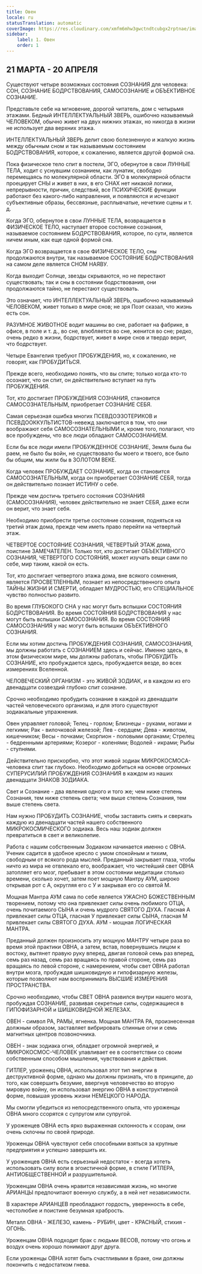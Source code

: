 ```yaml
---
title: Овен
locale: ru
statusTranslation: automatic
coverImage: https://res.cloudinary.com/xmfm6mhw3gwctndtcubgx2rptnae/image/upload/v1741354450/small_cover_tratado_esoterico_de_astrologia_hermetica_6210a35442.webp
sidebar:
    label: 1. Овен
    order: 1
---
```

## 21 МАРТА - 20 АПРЕЛЯ

Существуют четыре возможных состояния СОЗНАНИЯ для человека: СОН, СОЗНАНИЕ БОДРСТВОВАНИЯ, САМОСОЗНАНИЕ и ОБЪЕКТИВНОЕ СОЗНАНИЕ.

Представьте себе на мгновение, дорогой читатель, дом с четырьмя этажами. Бедный ИНТЕЛЛЕКТУАЛЬНЫЙ ЗВЕРЬ, ошибочно называемый ЧЕЛОВЕКОМ, обычно живет на двух нижних этажах, но никогда в жизни не использует два верхних этажа.

ИНТЕЛЛЕКТУАЛЬНЫЙ ЗВЕРЬ делит свою болезненную и жалкую жизнь между обычным сном и так называемым состоянием БОДРСТВОВАНИЯ, которое, к сожалению, является другой формой сна.

Пока физическое тело спит в постели, ЭГО, обернутое в свои ЛУННЫЕ ТЕЛА, ходит с уснувшим сознанием, как лунатик, свободно перемещаясь по молекулярной области. ЭГО в молекулярной области проецирует СНЫ и живет в них, в его СНАХ нет никакой логики, непрерывности, причин, следствий, все ПСИХИЧЕСКИЕ функции работают без какого-либо направления, и появляются и исчезают субъективные образы, бессвязные, расплывчатые, нечеткие сцены и т. д.

Когда ЭГО, обернутое в свои ЛУННЫЕ ТЕЛА, возвращается в ФИЗИЧЕСКОЕ ТЕЛО, наступает второе состояние сознания, называемое состоянием БОДРСТВОВАНИЯ, которое, по сути, является ничем иным, как еще одной формой сна.

Когда ЭГО возвращается в свое ФИЗИЧЕСКОЕ ТЕЛО, сны продолжаются внутри, так называемое СОСТОЯНИЕ БОДРСТВОВАНИЯ на самом деле является СНОМ НАЯВУ.

Когда выходит Солнце, звезды скрываются, но не перестают существовать; так и сны в состоянии бодрствования, они продолжаются тайно, не перестают существовать.

Это означает, что ИНТЕЛЛЕКТУАЛЬНЫЙ ЗВЕРЬ, ошибочно называемый ЧЕЛОВЕКОМ, живет только в мире снов; не зря Поэт сказал, что жизнь есть сон.

РАЗУМНОЕ ЖИВОТНОЕ водит машины во сне, работает на фабрике, в офисе, в поле и т. д., во сне, влюбляется во сне, женится во сне; редко, очень редко в жизни, бодрствует, живет в мире снов и твердо верит, что бодрствует.

Четыре Евангелия требуют ПРОБУЖДЕНИЯ, но, к сожалению, не говорят, как ПРОБУДИТЬСЯ.

Прежде всего, необходимо понять, что вы спите; только когда кто-то осознает, что он спит, он действительно вступает на путь ПРОБУЖДЕНИЯ.

Тот, кто достигает ПРОБУЖДЕНИЯ СОЗНАНИЯ, становится САМОСОЗНАТЕЛЬНЫМ, приобретает СОЗНАНИЕ СЕБЯ.

Самая серьезная ошибка многих ПСЕВДОЭЗОТЕРИКОВ и ПСЕВДООККУЛЬТИСТОВ-невежд заключается в том, что они воображают себя САМОСОЗНАТЕЛЬНЫМИ и, кроме того, полагают, что все пробуждены, что все люди обладают САМОСОЗНАНИЕМ.

Если бы все люди имели ПРОБУЖДЕННОЕ СОЗНАНИЕ, Земля была бы раем, не было бы войн, не существовало бы моего и твоего, все было бы общим, мы жили бы в ЗОЛОТОМ ВЕКЕ.

Когда человек ПРОБУЖДАЕТ СОЗНАНИЕ, когда он становится САМОСОЗНАТЕЛЬНЫМ, когда он приобретает СОЗНАНИЕ СЕБЯ, тогда он действительно познает ИСТИНУ о себе.

Прежде чем достичь третьего состояния СОЗНАНИЯ (САМОСОЗНАНИЯ), человек действительно не знает СЕБЯ, даже если он верит, что знает себя.

Необходимо приобрести третье состояние сознания, подняться на третий этаж дома, прежде чем иметь право перейти на четвертый этаж.

ЧЕТВЕРТОЕ СОСТОЯНИЕ СОЗНАНИЯ, ЧЕТВЕРТЫЙ ЭТАЖ дома, поистине ЗАМЕЧАТЕЛЕН. Только тот, кто достигает ОБЪЕКТИВНОГО СОЗНАНИЯ, ЧЕТВЕРТОГО СОСТОЯНИЯ, может изучать вещи сами по себе, мир таким, какой он есть.

Тот, кто достигает четвертого этажа дома, вне всякого сомнения, является ПРОСВЕТЛЕННЫМ, познает из непосредственного опыта ТАЙНЫ ЖИЗНИ И СМЕРТИ, обладает МУДРОСТЬЮ, его СПЕЦИАЛЬНОЕ чувство полностью развито.

Во время ГЛУБОКОГО СНА у нас могут быть вспышки СОСТОЯНИЯ БОДРСТВОВАНИЯ. Во время СОСТОЯНИЯ БОДРСТВОВАНИЯ у нас могут быть вспышки САМОСОЗНАНИЯ. Во время СОСТОЯНИЯ САМОСОЗНАНИЯ у нас могут быть вспышки ОБЪЕКТИВНОГО СОЗНАНИЯ.

Если мы хотим достичь ПРОБУЖДЕНИЯ СОЗНАНИЯ, САМОСОЗНАНИЯ, мы должны работать с СОЗНАНИЕМ здесь и сейчас. Именно здесь, в этом физическом мире, мы должны работать, чтобы ПРОБУДИТЬ СОЗНАНИЕ, кто пробуждается здесь, пробуждается везде, во всех измерениях Вселенной.

ЧЕЛОВЕЧЕСКИЙ ОРГАНИЗМ - это ЖИВОЙ ЗОДИАК, и в каждом из его двенадцати созвездий глубоко спит сознание.

Срочно необходимо пробудить сознание в каждой из двенадцати частей человеческого организма, и для этого существуют зодиакальные упражнения.

Овен управляет головой; Телец - горлом; Близнецы - руками, ногами и легкими; Рак - вилочковой железой; Лев - сердцем; Дева - животом, кишечником; Весы - почками; Скорпион - половыми органами; Стрелец - бедренными артериями; Козерог - коленями; Водолей - икрами; Рыбы - ступнями.

Действительно прискорбно, что этот живой зодиак МИКРОКОСМОСА-человека спит так глубоко. Необходимо добиться на основе огромных СУПЕРУСИЛИЙ ПРОБУЖДЕНИЯ СОЗНАНИЯ в каждом из наших двенадцати ЗНАКОВ ЗОДИАКА.

Свет и Сознание - два явления одного и того же; чем ниже степень Сознания, тем ниже степень света; чем выше степень Сознания, тем выше степень света.

Нам нужно ПРОБУДИТЬ СОЗНАНИЕ, чтобы заставить сиять и сверкать каждую из двенадцати частей нашего собственного МИКРОКОСМИЧЕСКОГО зодиака. Весь наш зодиак должен превратиться в свет и великолепие.

Работа с нашим собственным Зодиаком начинается именно с ОВНА. Ученик садится в удобное кресло с умом спокойным и тихим, свободным от всякого рода мыслей. Преданный закрывает глаза, чтобы ничто из мира не отвлекало его, воображает, что чистейший свет ОВНА затопляет его мозг, пребывает в этом состоянии медитации столько времени, сколько хочет, затем поет мощную Мантру АУМ, широко открывая рот с А, округляя его с У и закрывая его со святой М.

Мощная Мантра АУМ сама по себе является УЖАСНО БОЖЕСТВЕННЫМ творением, потому что она привлекает силы очень любимого ОТЦА, очень почитаемого СЫНА и очень мудрого СВЯТОГО ДУХА. Гласная А привлекает силы ОТЦА, гласная У привлекает силы СЫНА, гласная М привлекает силы СВЯТОГО ДУХА. АУМ - мощная ЛОГИЧЕСКАЯ МАНТРА.

Преданный должен произносить эту мощную МАНТРУ четыре раза во время этой практики ОВНА, а затем, встав, повернувшись лицом к востоку, вытянет правую руку вперед, двигая головой семь раз вперед, семь раз назад, семь раз вращаясь по правой стороне, семь раз вращаясь по левой стороне, с намерением, чтобы свет ОВНА работал внутри мозга, пробуждая шишковидную и гипофизарную железы, которые позволяют нам воспринимать ВЫСШИЕ ИЗМЕРЕНИЯ ПРОСТРАНСТВА.

Срочно необходимо, чтобы СВЕТ ОВНА развился внутри нашего мозга, пробуждая СОЗНАНИЕ, развивая секретные силы, содержащиеся в ГИПОФИЗАРНОЙ и ШИШКОВИДНОЙ ЖЕЛЕЗАХ.

ОВЕН - символ РА, РАМЫ, ягненка. Мощная МАНТРА РА, произнесенная должным образом, заставляет вибрировать спинные огни и семь магнитных центров позвоночника.

ОВЕН - знак зодиака огня, обладает огромной энергией, и МИКРОКОСМОС-ЧЕЛОВЕК улавливает ее в соответствии со своим собственным способом мышления, чувствования и действия.

ГИТЛЕР, уроженец ОВНА, использовал этот тип энергии в деструктивной форме, однако мы должны признать, что в принципе, до того, как совершить безумие, ввергнув человечество во вторую мировую войну, он использовал энергию ОВНА в конструктивной форме, повышая уровень жизни НЕМЕЦКОГО НАРОДА.

Мы смогли убедиться из непосредственного опыта, что уроженцы ОВНА много ссорятся с супругом или супругой.

У уроженцев ОВНА есть ярко выраженная склонность к ссорам, они очень склочны по своей природе.

Уроженцы ОВНА чувствуют себя способными взяться за крупные предприятия и успешно завершить их.

У уроженцев ОВНА есть серьезный недостаток - всегда хотеть использовать силу воли в эгоистичной форме, в стиле ГИТЛЕРА, АНТИОБЩЕСТВЕННОЙ и разрушительной.

Уроженцам ОВНА очень нравится независимая жизнь, но многие АРИАНЦЫ предпочитают военную службу, а в ней нет независимости.

В характере АРИАНЦЕВ преобладают гордость, уверенность в себе, честолюбие и поистине безумная храбрость.

Металл ОВНА - ЖЕЛЕЗО, камень - РУБИН, цвет - КРАСНЫЙ, стихия - ОГОНЬ.

Уроженцам ОВНА подходит брак с людьми ВЕСОВ, потому что огонь и воздух очень хорошо понимают друг друга.

Если уроженцы ОВНА хотят быть счастливыми в браке, они должны покончить с недостатком гнева.

